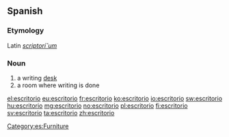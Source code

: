 ==Spanish==

===Etymology===
Latin ''[[scriptorium|scriptori˘um]]''

===Noun===
{{es-noun|m}}

# a writing [[desk]]
# a room where writing is done

[[Category:es:Furniture]]

[[el:escritorio]]
[[eu:escritorio]]
[[fr:escritorio]]
[[ko:escritorio]]
[[io:escritorio]]
[[sw:escritorio]]
[[hu:escritorio]]
[[mg:escritorio]]
[[no:escritorio]]
[[pl:escritorio]]
[[fi:escritorio]]
[[sv:escritorio]]
[[ta:escritorio]]
[[zh:escritorio]]